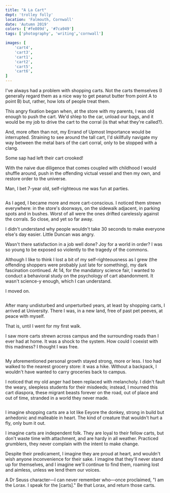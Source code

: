 ```yaml
---
title: "A La Cart"
dept: 'trolley folly'
location: 'Falmouth, Cornwall'
date: 'Autumn 2019'
colors: ['#fe809d', '#7ca949']
tags: ['photography', 'writing','cornwall']

images: [
    'cart4',
    'cart3',
    'cart1',
    'cart2',
    'cart5',
    'cart6',
]
---
```



I've always had a problem with shopping carts. Not the carts themselves (I generally regard them as a nice way to get peanut butter from point A to point B) but, rather, how lots of people treat them.

This angry fixation began when, at the store with my parents, I was old enough to push the cart. We'd shlep to the car, unload our bags, and it would be my job to drive the cart to the corral (is that what they're called?).

And, more often than not, my Errand of Upmost Importance would be interrupted. Straining to see around the tall cart, I'd skillfully navigate my way between the metal bars of the cart corral, only to be stopped with a clang.

Some sap had left their cart crooked!

With the naive due diligence that comes coupled with childhood I would shuffle around, push in the offending victual vessel and then my own, and restore order to the universe.

Man, I bet 7-year old, self-righteous me was fun at parties. 

<Img imgKey="cart3" />

As I aged, I became more and more cart-conscious. I noticed them strewn everywhere: in the store's doorways, on the sidewalk adjacent, in parking spots and in bushes. Worst of all were the ones drifted carelessly against the corrals. So close, and yet so far away.

I didn't understand why people wouldn't take 30 seconds to make everyone else's day easier. Little Duncan was angry.

Wasn't there satisfaction in a job well done? Joy for a world in order? I was so young to be exposed so violently to the tragedy of the commons.

Although I like to think I lost a bit of my self-righteousness as I grew (the offending shoppers were probably just late for something), my dark fascination continued. At 14, for the mandatory science fair, I wanted to conduct a behavioral study on the psychology of cart abandonment. It wasn't science-y enough, which I can understand.

I moved on. 

<Img imgKey="cart2" />

After many undisturbed and unperturbed years, at least by shopping carts, I arrived at University. There I was, in a new land, free of past pet peeves, at peace with myself.

That is, until I went for my first walk.

I saw more carts strewn across campus and the surrounding roads than I ever had at home. It was a shock to the system. How could I coexist with this madness? I thought I was free. 

<Img imgKey="cart5" />

My aforementioned personal growth stayed strong, more or less. I too had walked to the nearest grocery store: it was a hike. Without a backpack, I wouldn't have wanted to carry groceries back to campus.

I noticed that my old anger had been replaced with melancholy. I didn't fault the weary, sleepless students for their misdeeds; instead, I mourned this cart diaspora, these migrant beasts forever on the road, out of place and out of time, stranded in a world they never made. 

<Img imgKey="cart1" />

I imagine shopping carts are a lot like Eeyore the donkey, strong in build but anhedonic and malleable in heart. The kind of creature that wouldn't hurt a fly, only bum it out.

I imagine carts are independent folk. They are loyal to their fellow carts, but don't waste time with attachment, and are hardy in all weather. Practiced grumblers, they never complain with the intent to make change.

Despite their predicament, I imagine they are proud at heart, and wouldn't wish anyone inconvenience for their sake. I imagine that they'll never stand up for themselves, and I imagine we'll continue to find them, roaming lost and aimless, unless we lend them our voices.

A Dr Seuss character—I can never remember who—once proclaimed, "I am the Lorax. I speak for the [carts]." Be that Lorax, and return those carts.